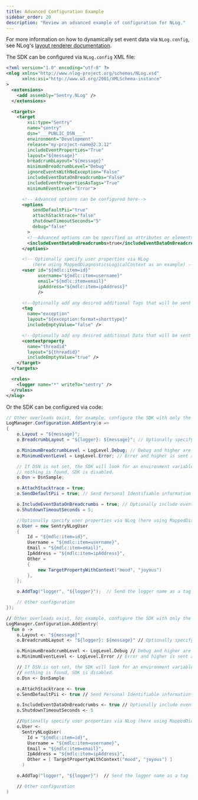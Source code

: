 ```yaml
---
title: Advanced Configuration Example
sidebar_order: 20
description: "Review an advanced example of configuration for NLog."
---
```


<Alert level="" title="NLog Layouts">

For more information on how to dynamically set event data via `NLog.config`, see NLog's [layout renderer documentation](https://nlog-project.org/config/?tab=layout-renderers).

</Alert>

The SDK can be configured via `NLog.config` XML file:

```xml {tabTitle:NLog.config}
<?xml version="1.0" encoding="utf-8" ?>
<nlog xmlns="http://www.nlog-project.org/schemas/NLog.xsd"
      xmlns:xsi="http://www.w3.org/2001/XMLSchema-instance"
>
  <extensions>
    <add assembly="Sentry.NLog" />
  </extensions>

  <targets>
    <target
        xsi:type="Sentry"
        name="sentry"
        dsn="___PUBLIC_DSN___"
        environment="Development"
        release="my-project-name@2.3.12"
        includeEventProperties="True"
        layout="${message}"
        breadcrumbLayout="${message}"
        minimumBreadcrumbLevel="Debug"
        ignoreEventsWithNoException="False"
        includeEventDataOnBreadcrumbs="False"
        includeEventPropertiesAsTags="True"
        minimumEventLevel="Error">

      <!-- Advanced options can be configured here-->
      <options
          sendDefaultPii="true"
          attachStacktrace="false"
          shutdownTimeoutSeconds="5"
          debug="false"
        >
        <!--Advanced options can be specified as attributes or elements-->
        <includeEventDataOnBreadcrumbs>true</includeEventDataOnBreadcrumbs>
      </options>

      <!-- Optionally specify user properties via NLog
          (here using MappedDiagnosticsLogicalContext as an example) -->
      <user id="${mdlc:item=id}"
            username="${mdlc:item=username}"
            email="${mdlc:item=email}"
            ipAddress="${mdlc:item=ipAddress}"
            />

      <!--Optionally add any desired additional Tags that will be sent with every message -->
      <tag
        name="exception"
        layout="${exception:format=shorttype}"
        includeEmptyValue="false" />

      <!--Optionally add any desired additional Data that will be sent with every message -->
      <contextproperty
        name="threadid"
        layout="${threadid}"
        includeEmptyValue="true" />
    </target>
  </targets>

  <rules>
    <logger name="*" writeTo="sentry" />
  </rules>
</nlog>
```

Or the SDK can be configured via code:

```csharp
// Other overloads exist, for example, configure the SDK with only the DSN or no parameters at all.
LogManager.Configuration.AddSentry(o =>
{
    o.Layout = "${message}";
    o.BreadcrumbLayout = "${logger}: ${message}"; // Optionally specify a separate format for breadcrumbs

    o.MinimumBreadcrumbLevel = LogLevel.Debug; // Debug and higher are stored as breadcrumbs (default is Info)
    o.MinimumEventLevel = LogLevel.Error; // Error and higher is sent as event (default is Error)

    // If DSN is not set, the SDK will look for an environment variable called SENTRY_DSN. If
    // nothing is found, SDK is disabled.
    o.Dsn = DsnSample;

    o.AttachStacktrace = true;
    o.SendDefaultPii = true; // Send Personal Identifiable information like the username of the user logged in to the device

    o.IncludeEventDataOnBreadcrumbs = true; // Optionally include event properties with breadcrumbs
    o.ShutdownTimeoutSeconds = 5;

    //Optionally specify user properties via NLog (here using MappedDiagnosticsLogicalContext as an example)
    o.User = new SentryNLogUser
    {
        Id = "${mdlc:item=id}",
        Username = "${mdlc:item=username}",
        Email = "${mdlc:item=email}",
        IpAddress = "${mdlc:item=ipAddress}",
        Other =
        {
            new TargetPropertyWithContext("mood", "joyous")
        },
    };

    o.AddTag("logger", "${logger}");  // Send the logger name as a tag

    // Other configuration
});
```

```fsharp
// Other overloads exist, for example, configure the SDK with only the DSN or no parameters at all.
LogManager.Configuration.AddSentry(
  fun o ->
    o.Layout <- "${message}"
    o.BreadcrumbLayout <- "${logger}: ${message}" // Optionally specify a separate format for breadcrumbs

    o.MinimumBreadcrumbLevel <- LogLevel.Debug // Debug and higher are stored as breadcrumbs (default is Info)
    o.MinimumEventLevel <- LogLevel.Error // Error and higher is sent as event (default is Error)

    // If DSN is not set, the SDK will look for an environment variable called SENTRY_DSN. If
    // nothing is found, SDK is disabled.
    o.Dsn <- DsnSample

    o.AttachStacktrace <- true
    o.SendDefaultPii <- true // Send Personal Identifiable information like the username of the user logged in to the device

    o.IncludeEventDataOnBreadcrumbs <- true // Optionally include event properties with breadcrumbs
    o.ShutdownTimeoutSeconds <- 5

    //Optionally specify user properties via NLog (here using MappedDiagnosticsLogicalContext as an example)
    o.User <-
      SentryNLogUser(
        Id = "${mdlc:item=id}",
        Username = "${mdlc:item=username}",
        Email = "${mdlc:item=email}",
        IpAddress = "${mdlc:item=ipAddress}",
        Other = [ TargetPropertyWithContext("mood", "joyous") ]
      )

    o.AddTag("logger", "${logger}")  // Send the logger name as a tag

    // Other configuration
)
```
